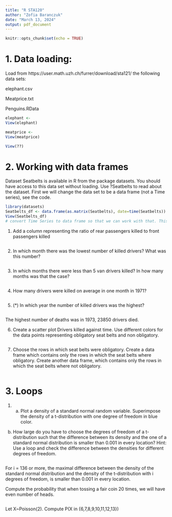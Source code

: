 ```yaml
---
title: "R STA120"
author: "Zofia Baranczuk"
date: "March 13, 2024"
output: pdf_document
---
```


```r
knitr::opts_chunk$set(echo = TRUE)
```

# 1. Data loading:
Load from https://user.math.uzh.ch/furrer/download/sta121/ the following data sets:

elephant.csv

Meatprice.txt

Penguins.RData 


```r
elephant <- 
View(elephant)
```

```r
meatprice <- 
View(meatprice)

```



```r

View(??)
```


# 2. Working with data frames

Dataset Seatbelts is available in R from the package datasets. 
You should have access to this data set without loading.
Use ?Seatbelts to read about the dataset. 
First we will change the data set to be a data frame (not a Time series), see the code. 
```r
library(datasets)
Seatbelts_df <- data.frame(as.matrix(Seatbelts), date=time(Seatbelts)) 
View(Seatbelts_df)
# convert Time Series to data frame so that we can work with that. This step is not relevent for us at the moment, we just want to have a data frame to work with

```
1. Add a column representing the ratio of rear passengers killed to front passengers killed
```r

```

2. In which month there was the lowest number of killed drivers? What was this number?
```r

```


3. In which months there were less than 5 van drivers killed? In how many months was that the case?
```r

```

4. How many drivers were killed on average in one month in 1971?
```r

```
5. (*) In which year the number of killed drivers was the highest?

```r

```
The highest number of deaths was in 1973, 23850 drivers died.  

6. Create a scatter plot Drivers killed against time.
Use different colors for the data points representing obligatory seat belts and non obligatory.
```r

```


7. Choose the rows in which seat belts were obligatory.
Create a data frame which contains only the rows in which the seat belts where obligatory. 
Create another data frame, which contains only the rows in which the seat belts where not obligatory.
```r


```


# 3. Loops

1. a) Plot a density of a standard normal random variable. Superimpose the density of a t-distribution with one
degree of freedom in blue color.
b) How large do you have to choose the degrees of freedom of a t-distribution such that the difference between
its density and the one of a standard normal distribution is smaller than 0.001 in every location? Hint: Use
a loop and check the difference between the densities for different degrees of freedom.

```r



```
For i = 136 or more, the maximal difference between the density of the standard normal distribution and the density of the t-distribution with i degrees of freedom, is smaller than 0.001 in every location.


###########
Compute the probability that when tossing a fair coin 20 times, we will have even number of heads. 
```r



```
#######################
Let X~Poisson(2). Compute P(X in {6,7,8,9,10,11,12,13}) 
```r

```
